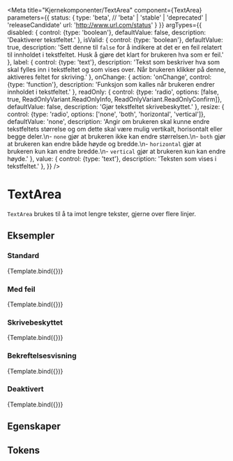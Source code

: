 
<Meta
    title="Kjernekomponenter/TextArea"
    component={TextArea}
    parameters={{
        status: {
            type: 'beta', // 'beta' | 'stable' | 'deprecated' | 'releaseCandidate'
            url: 'http://www.url.com/status'
        }
    }}
    argTypes={{
        disabled: {
            control: {type: 'boolean'},
            defaultValue: false,
            description: 'Deaktiverer tekstfeltet.'
        },
        isValid: {
            control: {type: 'boolean'},
            defaultValue: true,
            description: 'Sett denne til `false` for å indikere at det er en feil relatert til innholdet i tekstfeltet. Husk å gjøre det klart for brukeren hva som er feil.'
        },
        label: {
            control: {type: 'text'},
            description: 'Tekst som beskriver hva som skal fylles inn i tekstfeltet og som vises over. Når brukeren klikker på denne, aktiveres feltet for skriving.'
        },
        onChange: {
            action: 'onChange',
            control: {type: 'function'},
            description: 'Funksjon som kalles når brukeren endrer innholdet i tekstfeltet.'
        },
        readOnly: {
            control: {type: 'radio', options: [false, true, ReadOnlyVariant.ReadOnlyInfo, ReadOnlyVariant.ReadOnlyConfirm]},
            defaultValue: false,
            description: 'Gjør tekstfeltet skrivebeskyttet.'
        },
        resize: {
            control: {type: 'radio', options: ['none', 'both', 'horizontal', 'vertical']},
            defaultValue: 'none',
            description: 'Angir om brukeren skal kunne endre tekstfeltets størrelse og om dette skal være mulig vertikalt, horisontalt eller begge deler.\n- `none` gjør at brukeren ikke kan endre størrelsen.\n- `both` gjør at brukeren kan endre både høyde og bredde.\n- `horizontal` gjør at brukeren kun kan endre bredde.\n- `vertical` gjør at brukeren kun kan endre høyde.'
        },
        value: {
            control: {type: 'text'},
            description: 'Teksten som vises i tekstfeltet.'
        },
    }}
/>


# TextArea

<Beta />

`TextArea` brukes til å ta imot lengre tekster, gjerne over flere linjer.

## Eksempler

### Standard
<Canvas>
    <Story name="Standard">
        {Template.bind({})}
    </Story>
</Canvas>

### Med feil
<Canvas>
    <Story name="Med feil" args={{isValid: false}}>
        {Template.bind({})}
    </Story>
</Canvas>

### Skrivebeskyttet
<Canvas>
    <Story name="Skrivebeskyttet" args={{
        readOnly: ReadOnlyVariant.ReadOnlyInfo,
        value: 'Dette er en skrivebeskyttet tekst.'
    }}>
        {Template.bind({})}
    </Story>
</Canvas>

### Bekreftelsesvisning
<Canvas>
    <Story name="Bekreftelsesvisning" args={{
        readOnly: ReadOnlyVariant.ReadOnlyConfirm,
        value: 'Dette er en bekreftelsesvisning av en tekst som er skrevet inn i et tekstfelt.'
    }}>
        {Template.bind({})}
    </Story>
</Canvas>

### Deaktivert
<Canvas>
    <Story name="Deaktivert" args={{disabled: true}}>
        {Template.bind({})}
    </Story>
</Canvas>

## Egenskaper

<ArgsTable story='Standard' />

## Tokens
<TokensTable
    jsonKey='component.textarea'
    componentName='textarea'
    showPreview={false}
    description
/>
